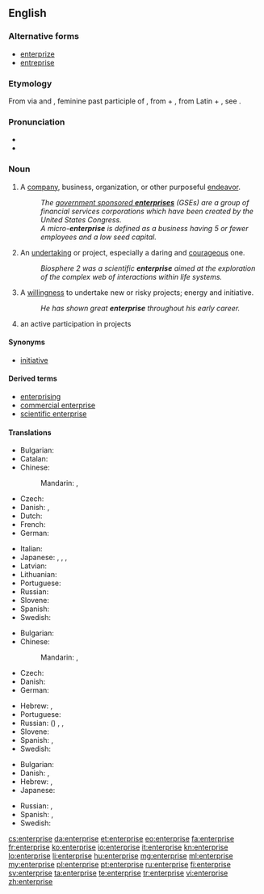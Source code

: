 ==English==
{{wikipedia}}

===Alternative forms===
* [[enterprize]] {{qualifier|chiefly archaic}}
* [[entreprise]] {{qualifier|chiefly archaic}}

===Etymology===
From {{etyl|fro}} via {{etyl|enm}} and {{etyl|frm}}, feminine past participle of {{term|entreprendre||to undertake|lang=fro}}, from {{term|entre||in between}} + {{term|prendre|lang=fro||to take}}, from Latin {{term|inter|lang=la}} +  {{term|prehendo|prehendō|lang=la}}, see {{term|prehensile}}.

===Pronunciation===
* {{IPA|/ˈɛntɹ̩pɹɑjz/|[ˈɛɾ̃ɹ̩pɹɑjz]}}
* {{audio|en-us-enterprise.ogg|Audio (US)}}

===Noun===
{{en-noun}}

# A [[company]], business, organization, or other purposeful [[endeavor]].
#: ''The [[wikipedia:government sponsored enterprises|government sponsored '''enterprises''']] (GSEs) are a group of financial services corporations which have been created by the United States Congress.''
#: ''A micro-'''enterprise''' is defined as a business having 5 or fewer employees and a low seed capital.''
# An [[undertaking]] or project, especially a daring and [[courageous]] one.
#: ''Biosphere 2 was a scientific '''enterprise''' aimed at the exploration of the complex web of interactions within life systems.''
# A [[willingness]] to undertake new or risky projects; energy and initiative.
#: ''He has shown great '''enterprise''' throughout his early career.''
# an active participation in projects

====Synonyms====
* [[initiative]]

====Derived terms====
* [[enterprising]]
* [[commercial enterprise]]
* [[scientific enterprise]]

====Translations====
{{trans-top|Company, business, organization, or endeavor}}
* Bulgarian: {{t|bg|предприятие|n|sc=Cyrl}}
* Catalan: {{t-|ca|empresa|f}}
* Chinese: {{zh-tsp|企業|企业|qǐyè}}
*: Mandarin: {{t|zh|企業|sc=Hani}}, {{t|zh|企业|tr=qǐyè|sc=Hani}}
* Czech: {{t+|cs|podnik|m}}
* Danish: {{t|da|virksomhed}}, {{t|da|foretagende}}
* Dutch: {{t+|nl|onderneming|f}}
* French: {{t+|fr|entreprise|f}}
* German: {{t+|de|Unternehmen|n}}
{{trans-mid}}
* Italian: {{t+|it|impresa|f}}
* Japanese: {{t+|ja|企業|tr=kigyō}}, {{t|ja|事業|tr=jigyō}}, {{t|ja|企業|tr=きぎょう, kigyō|sc=Jpan}}, {{t|ja|事業|tr=じぎょう, jigyō|sc=Jpan}}
* Latvian: {{t|lv|uzņēmums|m|xs=Latvian}}
* Lithuanian: {{t|lt|įmonė|f|xs=Lithuanian}}
* Portuguese: {{t|pt|empresa|f}}
* Russian: {{t+|ru|предприятие|n|tr=predprijátije}}
* Slovene: {{t|sl|podjetje|n}}
* Spanish: {{t+|es|empresa|f}}
* Swedish: {{t|sv|företag|n}}
{{trans-bottom}}

{{trans-top|Undertaking, especially a daring and courageous one}}
* Bulgarian: {{t|bg|предприемчивост|f|sc=Cyrl}}
* Chinese:
*: Mandarin: {{t|zh|事業|sc=Hani}}, {{t|zh|事业|tr=shìyè|sc=Hani}}
* Czech: {{t+|cs|podnik|m}}
* Danish: {{t|da|bedrift}}
* German: {{t|de|Unterfangen|n}}
{{trans-mid}}
* Hebrew: {{t+|he|מבצע|tr=mivtsa}}, {{t|he|יזמה|tr=yozma}}
* Portuguese: {{t+|pt|empreendimento}}
* Russian: ({{t|ru|рискованный}}) {{t|ru|проект|m}}, {{t|ru|начинание|n}}, {{t|ru|затея|f}}
* Slovene: {{t-|sl|podvig|m}}
* Spanish: {{t|es|empresa}}, {{t|es|emprendimiento}}
* Swedish: {{t|sv|vågstycke|n}}
{{trans-bottom}}

{{trans-top|Willingness to undertake projects, energy and initiative}}
* Bulgarian: {{t|bg|инициатива|f|sc=Cyrl}}
* Danish: {{t|da|foretagsomhed}}, {{t|da|initiativ}}
* Hebrew: {{t|he|יזמות|tr=yazamut}}, {{t|he|יזמה|tr=yozma}}
* Japanese: {{t|ja|冒険心|tr=bōkenshin}}
{{trans-mid}}
* Russian: {{t|ru|предприимчивость|f}}, {{t|ru|инициатива|f}}
* Spanish: {{t|es|empuje}}, {{t|es|iniciativa}}
* Swedish: {{t|sv|vågstycke|c}}
{{trans-bottom}}

[[cs:enterprise]]
[[da:enterprise]]
[[et:enterprise]]
[[eo:enterprise]]
[[fa:enterprise]]
[[fr:enterprise]]
[[ko:enterprise]]
[[io:enterprise]]
[[it:enterprise]]
[[kn:enterprise]]
[[lo:enterprise]]
[[li:enterprise]]
[[hu:enterprise]]
[[mg:enterprise]]
[[ml:enterprise]]
[[my:enterprise]]
[[pl:enterprise]]
[[pt:enterprise]]
[[ru:enterprise]]
[[fi:enterprise]]
[[sv:enterprise]]
[[ta:enterprise]]
[[te:enterprise]]
[[tr:enterprise]]
[[vi:enterprise]]
[[zh:enterprise]]